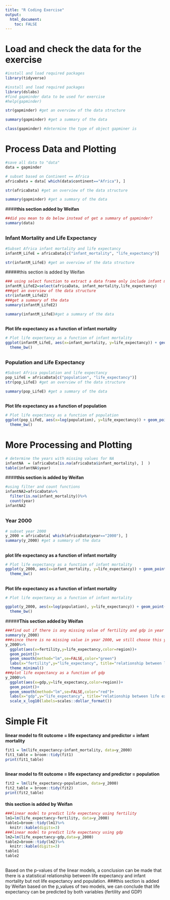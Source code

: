 ```yaml
---
title: "R Coding Exercise"
output:
  html_document:
    toc: FALSE
---
```


## ##
# Load and check the data for the exercise

```r
#install and load required packages
library(tidyverse)
```

```r
#install and load required packages
library(dslabs)
#find gapminder data to be used for exercise
#help(gapminder)
```

```r
str(gapminder) #get an overview of the data structure
```

```r
summary(gapminder) #get a summary of the data
```

```r
class(gapminder) #determine the type of object gapminer is 
```

# Process Data and Plotting

```r
#save all data to "data"
data = gapminder

# subset based on Continent == Africa
africaData = data[ which(data$continent=="Africa"), ]

str(africaData) #get an overview of the data structure
```

```r
summary(gapminder) #get a summary of the data
```
####**this section added by Weifan**

```r
##did you mean to do below instead of get a summary of gapminder?
summary(data)
```
## ##
### Infant Mortality and Life Expectancy 
```r
#Subset Africa infant mortality and life expectancy
infantM_LifeE = africaData[c("infant_mortality", "life_expectancy")]

str(infantM_LifeE) #get an overview of the data structure
```

#####this section is added by Weifan
```r
### using select function to extract a data frame only include infant mortality and life expectancy
infantM_LifeE2=select(africaData, infant_mortality,life_expectancy)
###get an overview of the data structure
str(infantM_LifeE2)
###get a summary of the data
summary(infantM_LifeE2)
```

```r
summary(infantM_LifeE)#get a summary of the data
```
## ##
**Plot life expectancy as a function of infant mortality **
```r
# Plot life expectancy as a function of infant mortality 
ggplot(infantM_LifeE, aes(x=infant_mortality, y=life_expectancy)) + geom_point()+xlab("Infant Mortality")+ ylab("Life Expectancy (Years)")+
  theme_bw()

```
## ##
### Population and Life Expectancy 

```r
#Subset Africa population and life expectancy
pop_LifeE = africaData[c("population", "life_expectancy")]
str(pop_LifeE) #get an overview of the data structure

```

```r
summary(pop_LifeE) #get a summary of the data
```
## ##
**Plot life expectancy as a function of population**
```r
# Plot life expectancy as a function of population
ggplot(pop_LifeE, aes(x=log(population), y=life_expectancy)) + geom_point() +xlab("Population (log)")+ ylab("Life Expectancy (Years)")+
  theme_bw()

```

# More Processing and Plotting

```r
# determine the years with missing values for NA
infantNA  = (africaData[is.na(africaData$infant_mortality), ]  )
table(infantNA$year)
```

####**this section is added by Weifan**
```r
#using filter and count functions
infantNA2=africaData%>%
  filter(is.na(infant_mortality))%>%
  count(year)
infantNA2
```
## ##
### Year 2000
```r
# subset year 2000
y_2000 = africaData[ which(africaData$year=="2000"), ]
summary(y_2000) #get a summary of the data
```
## ##
**plot life expectancy as a function of infant mortality**
```r
# Plot life expectancy as a function of infant mortality 
ggplot(y_2000, aes(x=infant_mortality, y=life_expectancy)) + geom_point() +xlab("Infant Mortality")+ ylab("Life Expectancy (Years)")+
  theme_bw()
```
## ##
**Plot life expectancy as a function of infant mortality **
```r
# Plot life expectancy as a function of infant mortality 

ggplot(y_2000, aes(x=log(population), y=life_expectancy)) + geom_point() +xlab("Population (log)")+ ylab("Life Expectancy (Years)")+
  theme_bw()
```
#####**This section added by Weifan**
```r
###find out if there is any missing value of fertility and gdp in year 2000
summary(y_2000)
###since there is no missing value in year 2000, we still choose this year to plot life expectancy as a function of fertility
y_2000%>%
  ggplot(aes(x=fertility,y=life_expectancy,color=region))+
  geom_point()+
  geom_smooth(method="lm",se=FALSE,color="green")
  labs(x="fertility",y="life_expectancy", title="relationship between life expectancy and fertility")+
  theme_minimal()
###plot life expectancy as a function of gdp
y_2000%>%
  ggplot(aes(x=gdp,y=life_expectancy,color=region))+
  geom_point()+
  geom_smooth(method="lm",se=FALSE,color="red")+
  labs(x="gdp",y="life_expectancy", title="relationship between life expectancy and gdp in five different regions")+
  scale_x_log10(labels=scales::dollar_format())
```

# Simple Fit


**linear model to fit outcome = life expectancy and predictor = infant mortality**
```r

fit1 = lm(life_expectancy~infant_mortality, data=y_2000)
fit1_table = broom::tidy(fit1)
print(fit1_table)
```
## ##
**linear model to fit outcome = life expectancy and predictor = population**
```r
fit2 = lm(life_expectancy~population, data=y_2000)
fit2_table = broom::tidy(fit2)
print(fit2_table)
```
####
**this section is added by Weifan**
```r
###linear model to predict life expectancy using fertility
lm1=lm(life_expectancy~fertility, data=y_2000)
table1=broom::tidy(lm1)%>%
  knitr::kable(digits=3)
###linear model to predict life expectancy using gdp
lm2=lm(life_expectancy~gdp,data=y_2000)
table2=broom::tidy(lm2)%>%
  knitr::kable(digits=3)
table1
table2
```

## ##
Based on the p-values of the linear models, a conclusion can be made that there is a statistical relationship between life expectancy and infant mortality but not life expectancy and population. 
###this section is added by Weifan
based on the p_values of two models, we can conclude that life expectancy can be predicted by both variables (fertility and GDP)